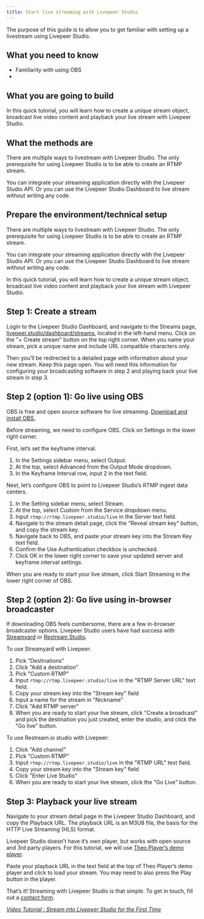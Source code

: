 ```yaml
---
title: Start live streaming with Livepeer Studio
---
```



The purpose of this guide is to allow you to get familiar with setting up a livestream using Livepeer Studio.

## What you need to know

- Familiarity with using OBS
- 

## What you are going to build
In this quick tutorial, you will learn how to create a unique stream object,
broadcast live video content and playback your live stream with Livepeer Studio.

## What the methods are
There are multiple ways to livestream with Livepeer Studio. The only prerequisite
for using Livepeer Studio is to be able to create an RTMP stream.

You can integrate your streaming application directly with the Livepeer Studio API.
Or you can use the Livepeer Studio Dashboard to live stream without writing any
code.

## Prepare the environment/technical setup


There are multiple ways to livestream with Livepeer Studio. The only prerequisite
for using Livepeer Studio is to be able to create an RTMP stream.

You can integrate your streaming application directly with the Livepeer Studio API.
Or you can use the Livepeer Studio Dashboard to live stream without writing any
code.

In this quick tutorial, you will learn how to create a unique stream object,
broadcast live video content and playback your live stream with Livepeer Studio.

<!-- {/* <Grid
  gap={3}
  css={{
    gridTemplateColumns: "repeat(1, 1fr)",
    "@bp1": {
      gridTemplateColumns: "repeat(3, 1fr)",
    },
  }}>
  <Card
    href="/docs/guides/start-live-streaming/tutorial#step-1-create-a-stream"
    title="Step 1: Create a stream"
    label="Jump to section"
  />
  <Card
    href="/docs/guides/start-live-streaming/tutorial#step-2-option-1-go-live-using-obs"
    title="Step 2: Go live"
    label="Jump to section"
  />
  <Card
    href="/docs/guides/start-live-streaming/tutorial#step-3-playback-your-live-stream"
    title="Step 3: Playback your live stream"
    label="Jump to section"
  />
</Grid> */} -->

## Step 1: Create a stream

Login to the Livepeer Studio Dashboard, and navigate to the Streams page,
[livepeer.studio/dashboard/streams](https://livepeer.studio/dashboard/streams),
located in the left-hand menu. Click on the "+ Create stream" button on the top
right corner. When you name your stream, pick a unique name and include URL
compatible characters only.

Then you’ll be redirected to a detailed page with information about your new
stream. Keep this page open. You will need this information for configuring your
broadcasting software in step 2 and playing back your live stream in step 3.

## Step 2 (option 1): Go live using OBS

OBS is free and open source software for live streaming.
[Download and install OBS.](https://obsproject.com/download)

Before streaming, we need to configure OBS. Click on Settings in the lower right
corner.

First, let’s set the keyframe interval.

1. In the Settings sidebar menu, select Output.
2. At the top, select Advanced from the Output Mode dropdown.
3. In the Keyframe Interval row, input 2 in the text field.

Next, let’s configure OBS to point to Livepeer Studio’s RTMP ingest data centers.

1. In the Setting sidebar menu, select Stream.
2. At the top, select Custom from the Service dropdown menu.
3. Input `rtmp://rtmp.livepeer.studio/live` in the Server text field.
4. Navigate to the stream detail page, click the “Reveal stream key” button, and
   copy the stream key.
5. Navigate back to OBS, and paste your stream key into the Stream Key text
   field.
6. Confirm the Use Authentication checkbox is unchecked.
7. Click OK in the lower right corner to save your updated server and keyframe
   interval settings.

When you are ready to start your live stream, click Start Streaming in the lower
right corner of OBS.

## Step 2 (option 2): Go live using in-browser broadcaster

If downloading OBS feels cumbersome, there are a few in-browser broadcaster
options. Livepeer Studio users have had success with
[Streamyard](https://streamyard.com/) or
[Restream Studio](https://restream.io/).

To use Streamyard with Livepeer:

1. Pick "Destinations"
2. Click "Add a destination"
3. Pick "Custom RTMP"
4. Input `rtmp://rtmp.livepeer.studio/live` in the "RTMP Server URL" text field.
5. Copy your stream key into the "Stream key" field
6. Input a name for the stream in "Nickname"
7. Click "Add RTMP server"
8. When you are ready to start your live stream, click "Create a broadcast" and
   pick the destination you just created, enter the studio, and click the "Go
   live" button.

To use Restream.io studio with Livepeer:

1. Click "Add channel"
2. Pick "Custom RTMP"
3. Input `rtmp://rtmp.livepeer.studio/live` in the "RTMP URL" text field.
4. Copy your stream key into the "Stream key" field
5. Click "Enter Live Studio"
6. When you are ready to start your live stream, click the "Go Live" button.

## Step 3: Playback your live stream

Navigate to your stream detail page in the Livepeer Studio Dashboard, and copy the
Playback URL. The playback URL is an M3U8 file, the basis for the HTTP Live
Streaming (HLS) format.

Livepeer Studio doesn’t have it’s own player, but works with open source and 3rd
party players. For this tutorial, we will use
[Theo Player’s demo player](https://demo.theoplayer.com/test-your-stream-with-statistics).

Paste your playback URL in the text field at the top of Theo Player’s demo
player and click to load your stream. You may need to also press the Play button
in the player.

That’s it! Streaming with Livepeer Studio is that simple. To get in touch, fill out
a [contact form](https://livepeer.studio/contact).

_[Video Tutorial : Stream into Livepeer Studio for the First Time](https://livepeer.studio/blog/video-tutorial-stream-into-livepeer-for-the-first-time)_
